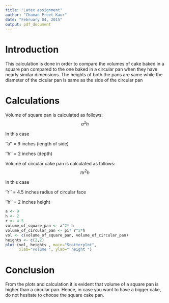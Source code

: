 ```yaml
---
title: "Latex assignment"
author: "Chaman Preet Kaur"
date: "February 04, 2015"
output: pdf_document
---
```

Introduction
====================================================================
This calculation is done in order to compare the volumes of cake baked in a square pan compared to the one baked in a circular pan when they have nearly similar dimensions. The heights of both the pans are same while the diameter of the cicular pan is same as the side of the circular pan

Calculations
====================================================================
Volume of square pan is calculated as follows:
$$ a^2 h\ $$ 

In this case

''a'' = 9 inches (length of side)

''h'' = 2 inches (depth)

Volume of circular cake pan is calculated as follows:
$$ \pi r^2 h\ $$

In this case

''r'' = 4.5 inches radius of circular face

''h'' = 2 inches height


```r
a <- 9
h <- 2
r <- 4.5
volume_of_square_pan <- a^2* h
volume_of_circular_pan <- pi* r^2*h
vol <- c(volume_of_square_pan, volume_of_circular_pan)
heights <- c(2,2)
plot (vol, heights , main="Scatterplot", 
      xlab="volume ", ylab=" height ")

```

Conclusion
====================================================================
From the plots and calculation it is evident that volume of a square pan is higher than a circular pan. Hence, in case you want to have a bigger cake, do not hesitate to choose the square cake pan.

